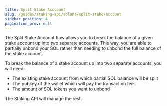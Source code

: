 ```yaml
---
title: Split Stake Acccount
slug: /guides/staking-api/solana/split-stake-account
sidebar_position: 4
pagination_prev: null
---
```


The Split Stake Account flow allows you to break the balance of a given stake account up into two separate accounts. This way, you are able to partially unbond your SOL rather than needing to unbond the full balance of the stake account.

To break the balance of a stake account up into two separate accounts, you will need:

- The existing stake account from which partial SOL balance will be split
- The pubkey of the wallet which will pay the transaction fee
- The amount of SOL tokens you want to unbond

The Staking API will manage the rest.

